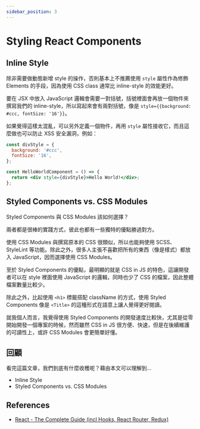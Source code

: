 ```yaml
---
sidebar_position: 3
---
```


# Styling React Components

## Inline Style

除非需要做動態新增 style 的操作，否則基本上不推薦使用 `style` 屬性作為修飾 Elements 的手段，因為使用 CSS class 通常比 inline-style 的效能更好。

要在 JSX 中放入 JavaScript 邏輯會需要一對括號，括號裡面會再放一個物件來撰寫我們的 inline-style，所以寫起來會有兩對括號，像是 `style={{background: #ccc, fontSize: '16'}}`。

如果覺得這樣太混亂，可以另外定義一個物件，再用 `style` 屬性接收它，而且這麼做也可以防止 XSS 安全漏洞，例如：

```jsx
const divStyle = {
  background: '#ccc',
  fontSize: '16',
};

const HelloWorldComponent = () => {
  return <div style={divStyle}>Hello World!</div>;
};
```

## Styled Components vs. CSS Modules

Styled Components 與 CSS Modules 該如何選擇？

兩者都是很棒的實踐方式，彼此也都有一些獨特的優點勝過對方。

使用 CSS Modules 與撰寫原本的 CSS 很類似，所以也能夠使用 SCSS、StyleLint 等功能。除此之外，很多人主張不喜歡把所有的東西（像是樣式）都放入 JavaScript，因而選擇使用 CSS Modules。

至於 Styled Components 的優點，最明顯的就是 CSS in JS 的特色，這讓開發者可以在 style 裡面使用 JavaScript 的邏輯，同時也少了 CSS 的檔案，因此整體檔案數量比較少。

除此之外，比起使用 `<h1>` 標籤搭配 className 的方式，使用 Styled Components 像是 `<Title>` 的這種形式在語意上讓人覺得更好閱讀。

就我個人而言，我覺得使用 Styled Components 的開發速度比較快，尤其是從零開始開發一個專案的時候，然而雖然 CSS in JS 很方便、快速，但是在後續維護的可讀性上，或許 CSS Modules 會更簡單好懂。

## 回顧

看完這篇文章，我們到底有什麼收穫呢？藉由本文可以理解到…

- Inline Style
- Styled Components vs. CSS Modules

## References

- [React - The Complete Guide (incl Hooks, React Router, Redux)](https://www.udemy.com/course/react-the-complete-guide-incl-redux/)
